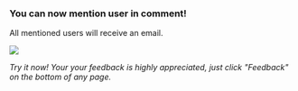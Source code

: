 
### You can now mention user in comment!

All mentioned users will receive an email.

![](/MentionDropdown.png)

_Try it now! Your your feedback is highly appreciated, just click "Feedback" on the bottom of any page._
